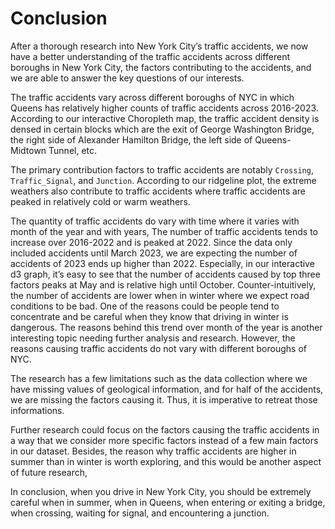 # Conclusion

After a thorough research into New York City's traffic accidents, we now have a better understanding of the traffic accidents across different boroughs in New York City, the factors contributing to the accidents, and we are able to answer the key questions of our interests.

The traffic accidents vary across different boroughs of NYC in which Queens has relatively higher counts of traffic accidents across 2016-2023. According to our interactive Choropleth map, the traffic accident density is densed in certain blocks which are the exit of George Washington Bridge, the right side of Alexander Hamilton Bridge, the left side of Queens-Midtown Tunnel, etc.

The primary contribution factors to traffic accidents are notably `Crossing`, `Traffic_Signal`, and `Junction`. According to our ridgeline plot, the extreme weathers also contribute to traffic accidents where traffic accidents are peaked in relatively cold or warm weathers.

The quantity of traffic accidents do vary with time where it varies with month of the year and with years, The number of traffic accidents tends to increase over 2016-2022 and is peaked at 2022. Since the data only included accidents until March 2023, we are expecting the number of accidents of 2023 ends up higher than 2022. Especially, in our interactive d3 graph, it's easy to see that the number of accidents caused by top three factors peaks at May and is relative high until October. Counter-intuitively, the number of accidents are lower when in winter where we expect road conditions to be bad. One of the reasons could be people tend to concentrate and be careful when they know that driving in winter is dangerous. The reasons behind this trend over month of the year is another interesting topic needing further analysis and research. However, the reasons causing traffic accidents do not vary with different boroughs of NYC.

The research has a few limitations such as the data collection where we have missing values of geological information, and for half of the accidents, we are missing the factors causing it. Thus, it is imperative to retreat those informations.

Further research could focus on the factors causing the traffic accidents in a way that we consider more specific factors instead of a few main factors in our dataset. Besides, the reason why traffic accidents are higher in summer than in winter is worth exploring, and this would be another aspect of future research,

In conclusion, when you drive in New York City, you should be extremely careful when in summer, when in Queens, when entering or exiting a bridge, when crossing, waiting for signal, and encountering a junction.



